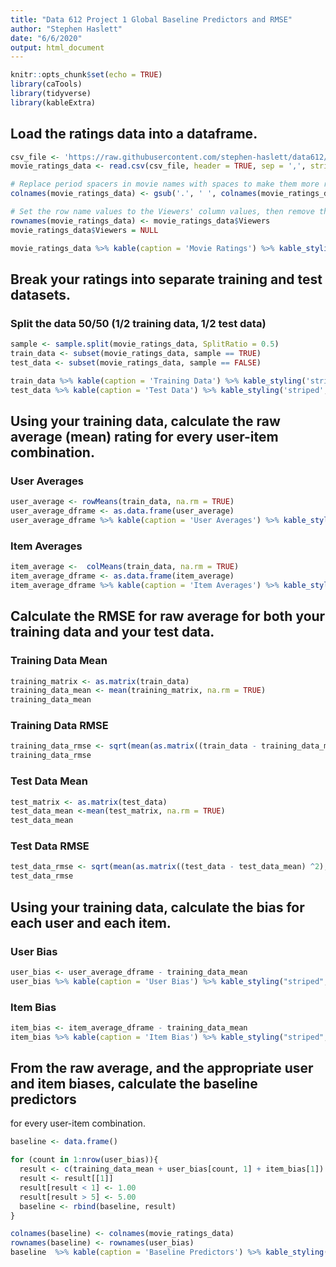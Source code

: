 ```yaml
---
title: "Data 612 Project 1 Global Baseline Predictors and RMSE"
author: "Stephen Haslett"
date: "6/6/2020"
output: html_document
---
```


```r
knitr::opts_chunk$set(echo = TRUE)
library(caTools)
library(tidyverse)
library(kableExtra)
```


## Load the ratings data into a dataframe.
```r
csv_file <- 'https://raw.githubusercontent.com/stephen-haslett/data612/612-project-1/movie_ratings.csv'
movie_ratings_data <- read.csv(csv_file, header = TRUE, sep = ',', stringsAsFactors = FALSE)

# Replace period spacers in movie names with spaces to make them more readable.
colnames(movie_ratings_data) <- gsub('.', ' ', colnames(movie_ratings_data), fixed = TRUE)

# Set the row name values to the Viewers' column values, then remove the Viewers column as it is no longer needed.
rownames(movie_ratings_data) <- movie_ratings_data$Viewers
movie_ratings_data$Viewers = NULL

movie_ratings_data %>% kable(caption = 'Movie Ratings') %>% kable_styling('striped', full_width = TRUE)
```


## Break your ratings into separate training and test datasets.

### Split the data 50/50 (1/2 training data, 1/2 test data)
```r
sample <- sample.split(movie_ratings_data, SplitRatio = 0.5)
train_data <- subset(movie_ratings_data, sample == TRUE)
test_data <- subset(movie_ratings_data, sample == FALSE)

train_data %>% kable(caption = 'Training Data') %>% kable_styling('striped', full_width = TRUE)
test_data %>% kable(caption = 'Test Data') %>% kable_styling('striped', full_width = TRUE)
```



## Using your training data, calculate the raw average (mean) rating for every user-item combination.

### User Averages
```r
user_average <- rowMeans(train_data, na.rm = TRUE)
user_average_dframe <- as.data.frame(user_average)
user_average_dframe %>% kable(caption = 'User Averages') %>% kable_styling('striped', full_width = TRUE)
```



### Item Averages
```r
item_average <-  colMeans(train_data, na.rm = TRUE)
item_average_dframe <- as.data.frame(item_average)
item_average_dframe %>% kable(caption = 'Item Averages') %>% kable_styling('striped', full_width = TRUE)
```

## Calculate the RMSE for raw average for both your training data and your test data.

### Training Data Mean
```r
training_matrix <- as.matrix(train_data)
training_data_mean <- mean(training_matrix, na.rm = TRUE)
training_data_mean
```


### Training Data RMSE
```r
training_data_rmse <- sqrt(mean(as.matrix((train_data - training_data_mean) ^2), na.rm = TRUE))
training_data_rmse
```


### Test Data Mean
```r
test_matrix <- as.matrix(test_data)
test_data_mean <-mean(test_matrix, na.rm = TRUE)
test_data_mean
```


### Test Data RMSE
```r
test_data_rmse <- sqrt(mean(as.matrix((test_data - test_data_mean) ^2), na.rm = TRUE))
test_data_rmse
```


## Using your training data, calculate the bias for each user and each item.

### User Bias
```r
user_bias <- user_average_dframe - training_data_mean
user_bias %>% kable(caption = 'User Bias') %>% kable_styling("striped", full_width = TRUE)
```


### Item Bias
```r
item_bias <- item_average_dframe - training_data_mean
item_bias %>% kable(caption = 'Item Bias') %>% kable_styling("striped", full_width = TRUE)
```


## From the raw average, and the appropriate user and item biases, calculate the baseline predictors
for every user-item combination.
```r
baseline <- data.frame()

for (count in 1:nrow(user_bias)){
  result <- c(training_data_mean + user_bias[count, 1] + item_bias[1])
  result <- result[[1]]
  result[result < 1] <- 1.00
  result[result > 5] <- 5.00
  baseline <- rbind(baseline, result)
}

colnames(baseline) <- colnames(movie_ratings_data)
rownames(baseline) <- rownames(user_bias)
baseline  %>% kable(caption = 'Baseline Predictors') %>% kable_styling("striped", full_width = TRUE)
```
